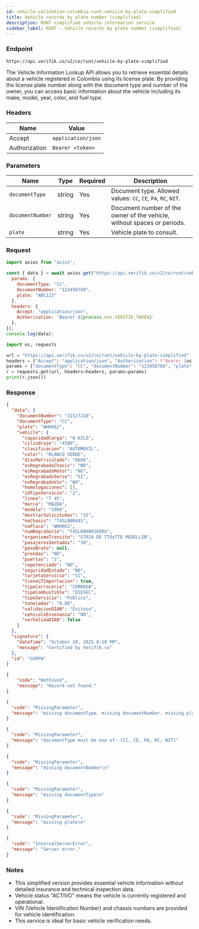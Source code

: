 ```yaml
---
id: vehicle-validation-colombia-runt-vehicle-by-plate-simplified
title: Vehicle records by plate number (simplified)
description: RUNT simplified vehicle information service
sidebar_label: RUNT - Vehicle records by plate number (simplified)
---
```



### Endpoint

```
https://api.verifik.co/v2/co/runt/vehicle-by-plate-simplified
```

The Vehicle Information Lookup API allows you to retrieve essential details about a vehicle registered in Colombia using its license plate. By providing the license plate number along with the document type and number of the owner, you can access basic information about the vehicle including its make, model, year, color, and fuel type.

### Headers

| Name | Value |
| --- | --- |
| Accept | `application/json` |
| Authorization | `Bearer <token>` |

### Parameters

| Name | Type | Required | Description |
| --- | --- | --- | --- |
| `documentType` | string | Yes | Document type. Allowed values: `CC`, `CE`, `PA`, `RC`, `NIT`. |
| `documentNumber` | string | Yes | Document number of the owner of the vehicle, without spaces or periods. |
| `plate` | string | Yes | Vehicle plate to consult. |

### Request

<Tabs>
  <TabItem value="node" label="Node.js">

```javascript
import axios from "axios";

const { data } = await axios.get("https://api.verifik.co/v2/co/runt/vehicle-by-plate-simplified", {
  params: { 
    documentType: "CC", 
    documentNumber: "123456789", 
    plate: "ABC123" 
  },
  headers: { 
    Accept: "application/json", 
    Authorization: `Bearer ${process.env.VERIFIK_TOKEN}` 
  },
});
console.log(data);
```

  </TabItem>
  <TabItem value="python" label="Python">

```python
import os, requests

url = "https://api.verifik.co/v2/co/runt/vehicle-by-plate-simplified"
headers = {"Accept": "application/json", "Authorization": f"Bearer {os.getenv('VERIFIK_TOKEN')}"}
params = {"documentType": "CC", "documentNumber": "123456789", "plate": "ABC123"}
r = requests.get(url, headers=headers, params=params)
print(r.json())
```

  </TabItem>
</Tabs>

### Response

<Tabs>
  <TabItem value="200" label="200">

```json
{
  "data": {
    "documentNumber": "31527228",
    "documentType": "CC",
    "plate": "WHH662",
    "vehicle": {
      "capacidadCarga": "0 KILO",
      "cilindraje": "4500",
      "clasificacion": "AUTOMOVIL",
      "color": "BLANCO VERDE",
      "diasMatriculado": "6686",
      "esRegrabadoChasis": "NO",
      "esRegrabadoMotor": "NO",
      "esRegrabadoSerie": "SI",
      "esRegrabadoVin": "NO",
      "homologaciones": [],
      "idTipoServicio": "2",
      "linea": "T 45",
      "marca": "MAZDA",
      "modelo": "1999",
      "mostrarSolicitudes": "SI",
      "noChasis": "T45LB00445",
      "noPlaca": "WHH662",
      "numRegraSerie": "T45LB9900385RG",
      "organismoTransito": "STRIA DE TTOyTTE MEDELLIN",
      "pasajerosSentados": "30",
      "pesoBruto": null,
      "prendas": "NO",
      "puertas": "2",
      "repotenciado": "NO",
      "seguridadEstado": "NO",
      "tarjetaServicio": "SI",
      "tieneLTImportacion": true,
      "tipoCarroceria": "CERRADA",
      "tipoCombustible": "DIESEL",
      "tipoServicio": "Público",
      "toneladas": "0.00",
      "validacionDIAN": "Exitoso",
      "vehiculoEnsenanza": "NO",
      "verValidaDIAN": false
    }
  },
  "signature": {
    "dateTime": "October 10, 2025 8:10 PM",
    "message": "Certified by Verifik.co"
  },
  "id": "GVMFW"
}
```

  </TabItem>
  <TabItem value="404" label="404">

```json
{
    "code": "NotFound",
    "message": "Record not found."
}
```

  </TabItem>
  <TabItem value="409" label="409">

```json
{
  "code": "MissingParameter",
  "message": "missing documentType. missing documentNumber. missing plate"
}
```

```json
{
  "code": "MissingParameter",
  "message": "documentType must be one of: [CC, CE, PA, RC, NIT]"
}
```

```json
{
  "code": "MissingParameter",
  "message": "missing documentNumber\n"
}
```

```json
{
  "code": "MissingParameter",
  "message": "missing documentType\n"
}
```

```json
{
  "code": "MissingParameter",
  "message": "missing plate\n"
}
```

  </TabItem>
  <TabItem value="500" label="500">

```json
{
  "code": "InternalServerError",
  "message": "Server error."
}
```

  </TabItem>
</Tabs>

### Notes

- This simplified version provides essential vehicle information without detailed insurance and technical inspection data.
- Vehicle status "ACTIVO" means the vehicle is currently registered and operational.
- VIN (Vehicle Identification Number) and chassis numbers are provided for vehicle identification.
- This service is ideal for basic vehicle verification needs.